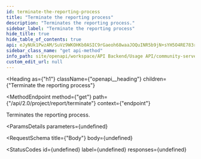 ```yaml
---
id: terminate-the-reporting-process
title: "Terminate the reporting process"
description: "Terminates the reporting process."
sidebar_label: "Terminate the reporting process"
hide_title: true
hide_table_of_contents: true
api: eJyNUk1PwzAM/SuVz9WKOHKb0ASIC9rGaeoh68waaJOQuINR5b9jN+sYH5O4RE783rP9nB5IbQNcrcB5+4wVFXN01lOAMoeAVec17Tndw7Sj2nr9oUhbc4tqg15oniPI4Y1xCGVk1gZD5bUTGFzBEn2rjSIMGdWY+UFdm23G9SoMYcLkFll6w+AtEl+dopovhXK6uJxcFGNniVvQqAhfHS6qGlvkOc702QPtHbIoa97jnplamqtTOgejWsl+40KMAnuyA11TI4hr27ad4YrZAv0OfTafLZbZ9OGORfga0tCNzEvAfGcDtcqIxKHG0ZC//YAfBvZQWUNo6J9eHuYkfKfCNYrH5C4634hSMnYlJjCSrRWzk7kcJTmROBrM26x5AOH0/VoFfPRNjPL82qGXf8HhTnmt1uLOqowny7yZLVlMdVLz1P+Xwf9DID9rTBl536mm+72KHAbwcMb8DKXv03a5wxGfUmcZx/0ntJhVxhg/AYgLDjI=
sidebar_class_name: "get api-method"
info_path: site/openapi/workspace/API Backend/Usage API/community-server-rest-api
custom_edit_url: null
---
```



<Heading
  as={"h1"}
  className={"openapi__heading"}
  children={"Terminate the reporting process"}
>
</Heading>

<MethodEndpoint
  method={"get"}
  path={"/api/2.0/project/report/terminate"}
  context={"endpoint"}
>
  
</MethodEndpoint>



Terminates the reporting process.

<ParamsDetails
  parameters={undefined}
>
  
</ParamsDetails>

<RequestSchema
  title={"Body"}
  body={undefined}
>
  
</RequestSchema>

<StatusCodes
  id={undefined}
  label={undefined}
  responses={undefined}
>
  
</StatusCodes>


      